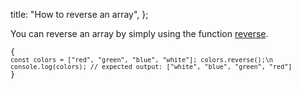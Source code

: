 
  title: "How to reverse an array",
};


You can reverse an array by simply using the function [reverse](https://developer.mozilla.org/en-US/docs/Web/JavaScript/Reference/Global_Objects/Array/reverse).

<Code>{
`const colors = ["red", "green", "blue", "white"];
colors.reverse();\n
console.log(colors);
// expected output: ["white", "blue", "green", "red"]`
}</Code>
